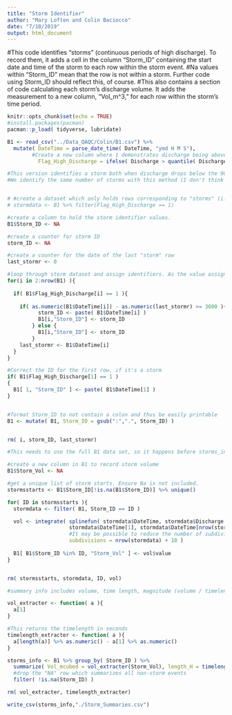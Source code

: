 ```yaml
---
title: "Storm Identifier"
author: "Mary Lofton and Colin Baciocco"
date: "7/10/2019"
output: html_document
---
```


#This code identifies "storms" (continuous periods of high discharge). To record them, it adds a cell in the column "Storm_ID" containing the start date and time of the storm to each row within the storm event.
#Na values within "Storm_ID" mean that the row is not within a storm. Further code using Storm_ID should reflect this, of course.
#This also contains a section of code calculating each storm's discharge volume. It adds the measurement to a new column, "Vol_m^3," for each row within the storm's time period.


```r
knitr::opts_chunk$set(echo = TRUE)
#install.packages(pacman)
pacman::p_load( tidyverse, lubridate)
```


```r

B1 <- read_csv("../Data_QAQC/Colin/B1.csv") %>%
  mutate( DateTime = parse_date_time( DateTime, "ymd H M S"),
        #Create a new column where 1 demonstrates discharge being above the 90th percentile, 0 means it is not
          Flag_High_Discharge = ifelse( Discharge > quantile( Discharge, 0.99, names = FALSE), 1, 0) )
```


```r
#This version identifies a storm both when discharge drops below the 90th percentile and when there's over an hour of difference between the DateTime of the current and previous "storm" rows. To do this, the loop works with the full, finalized dataset instead of only the portion including storms. 
#We identify the same number of storms with this method (I don't think there are all that many events where discharge bottoms out RIGHT below the 90th percentile and then jumps back up over it within the hour), but it's good to be thorough.


# #create a dataset which only holds rows corresponding to "storms" (i.e. rows where discharge is at or above the 90th quantile )
# stormdata <- B1 %>% filter(Flag_High_Discharge == 1)

#create a column to hold the storm identifier values.
B1$Storm_ID <- NA

#create a counter for storm ID
storm_ID <- NA

#create a counter for the date of the last "storm" row
last_stormr <- 0

#loop through storm dataset and assign identifiers. As the value assigned to each row depends on values in the row before it, the loop starts on the second row. This skipping may mean that the dataset starts with a storm the first row may be unidentified, but we manually correct the error with a line of code below.
for(i in 2:nrow(B1) ){
  
  if( B1$Flag_High_Discharge[i] == 1 ){
     
    if( as.numeric(B1$DateTime[i]) - as.numeric(last_stormr) >= 3600 ){
          storm_ID <- paste( B1$DateTime[i] )
          B1[i,"Storm_ID"] <- storm_ID
        } else {
          B1[i,"Storm_ID"] <- storm_ID
        }
    last_stormr <- B1$DateTime[i]
  }
}

#Correct the ID for the first row, if it's a storm 
if( B1$Flag_High_Discharge[1] == 1 )
{
  B1[ 1, "Storm_ID" ] <- paste( B1$DateTime[1] )
}


#format Storm_ID to not contain a colon and thus be easily printable
B1 <- mutate( B1, Storm_ID = gsub(":",".", Storm_ID) )


rm( i, storm_ID, last_stormr)
```


```r
#This needs to use the full B1 data set, so it happens before storms_info is created. The volume calculations are added to each row within their respective storm.

#create a new column in B1 to record storm volume
B1$Storm_Vol <- NA

#get a unique list of storm starts. Ensure Na is not included.
stormsstarts <- B1$Storm_ID[!is.na(B1$Storm_ID)] %>% unique()

for( ID in stormsstarts ){
  stormdata <- filter( B1, Storm_ID == ID )

  vol <- integrate( splinefun( stormdata$DateTime, stormdata$Discharge ),
                    stormdata$DateTime[1], stormdata$DateTime[nrow(stormdata)], 
                    #It may be possible to reduce the number of subdivisions to get this to speed up.
                    subdivisions = nrow(stormdata) + 10 )
  
  B1[ B1$Storm_ID %in% ID, "Storm_Vol" ] <- vol$value
}


rm( stormsstarts, stormdata, ID, vol)
```


```r
#summary info includes volume, time length, magnitude (volume / timelength)

vol_extracter <- function( a ){
  a[1]
}

#This returns the timelength in seconds
timelength_extracter <- function( a ){
  a[length(a)] %>% as.numeric() - a[1] %>% as.numeric()
}

storms_info <- B1 %>% group_by( Storm_ID ) %>%
  summarize( Vol_mcubed = vol_extracter(Storm_Vol), length_H = timelength_extracter(DateTime) / 3600, Intensity = Vol_mcubed / length_H ) %>%
  #drop the "NA" row which summarizes all non-storm events
  filter( !is.na(Storm_ID) )

rm( vol_extracter, timelength_extracter)
```


```r
write_csv(storms_info,"./Storm_Summaries.csv")
```
